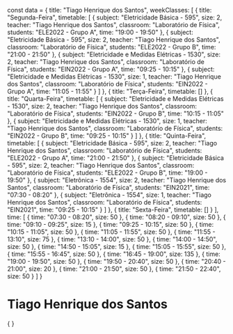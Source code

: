 const data = {
  title: "Tiago Henrique dos Santos",
  weekClasses: [
    {
      title: "Segunda-Feira",
      timetable: [
        {
          subject: "Eletricidade Básica - 595",
          size: 2,
          teacher: "Tiago Henrique dos Santos",
          classroom: "Laboratório de Física",
          students: "ELE2022 - Grupo A",
          time: "19:00 - 19:50"
        },
        {
          subject: "Eletricidade Básica - 595",
          size: 2,
          teacher: "Tiago Henrique dos Santos",
          classroom: "Laboratório de Física",
          students: "ELE2022 - Grupo B",
          time: "21:00 - 21:50"
        },
        {
          subject: "Eletricidade e Medidas Elétricas - 1530",
          size: 2,
          teacher: "Tiago Henrique dos Santos",
          classroom: "Laboratório de Física",
          students: "EIN2022 - Grupo A",
          time: "09:25 - 10:15"
        },
        {
          subject: "Eletricidade e Medidas Elétricas - 1530",
          size: 1,
          teacher: "Tiago Henrique dos Santos",
          classroom: "Laboratório de Física",
          students: "EIN2022 - Grupo A",
          time: "11:05 - 11:55"
        }
      ]
    },
    {
      title: "Terça-Feira",
      timetable: []
    },
    {
      title: "Quarta-Feira",
      timetable: [
        {
          subject: "Eletricidade e Medidas Elétricas - 1530",
          size: 2,
          teacher: "Tiago Henrique dos Santos",
          classroom: "Laboratório de Física",
          students: "EIN2022 - Grupo B",
          time: "10:15 - 11:05"
        },
        {
          subject: "Eletricidade e Medidas Elétricas - 1530",
          size: 1,
          teacher: "Tiago Henrique dos Santos",
          classroom: "Laboratório de Física",
          students: "EIN2022 - Grupo B",
          time: "09:25 - 10:15"
        }
      ]
    },
    {
      title: "Quinta-Feira",
      timetable: [
        {
          subject: "Eletricidade Básica - 595",
          size: 2,
          teacher: "Tiago Henrique dos Santos",
          classroom: "Laboratório de Física",
          students: "ELE2022 - Grupo A",
          time: "21:00 - 21:50"
        },
        {
          subject: "Eletricidade Básica - 595",
          size: 2,
          teacher: "Tiago Henrique dos Santos",
          classroom: "Laboratório de Física",
          students: "ELE2022 - Grupo B",
          time: "19:00 - 19:50"
        },
        {
          subject: "Eletrônica - 1554",
          size: 2,
          teacher: "Tiago Henrique dos Santos",
          classroom: "Laboratório de Física",
          students: "EIN2021",
          time: "07:30 - 08:20"
        },
        {
          subject: "Eletrônica - 1554",
          size: 1,
          teacher: "Tiago Henrique dos Santos",
          classroom: "Laboratório de Física",
          students: "EIN2021",
          time: "09:25 - 10:15"
        }
      ]
    },
    {
      title: "Sexta-Feira",
      timetable: []
    }
  ],
  time: [
    {
      time: "07:30 - 08:20",
      size: 50
    },
    {
      time: "08:20 - 09:10",
      size: 50
    },
    {
      time: "09:10 - 09:25",
      size: 15
    },
    {
      time: "09:25 - 10:15",
      size: 50
    },
    {
      time: "10:15 - 11:05",
      size: 50
    },
    {
      time: "11:05 - 11:55",
      size: 50
    },
    {
      time: "11:55 - 13:10",
      size: 75
    },
    {
      time: "13:10 - 14:00",
      size: 50
    },
    {
      time: "14:00 - 14:50",
      size: 50
    },
    {
      time: "14:50 - 15:05",
      size: 15
    },
    {
      time: "15:05 - 15:55",
      size: 50
    },
    {
      time: "15:55 - 16:45",
      size: 50
    },
    {
      time: "16:45 - 19:00",
      size: 135
    },
    {
      time: "19:00 - 19:50",
      size: 50
    },
    {
      time: "19:50 - 20:40",
      size: 50
    },
    {
      time: "20:40 - 21:00",
      size: 20
    },
    {
      time: "21:00 - 21:50",
      size: 50
    },
    {
      time: "21:50 - 22:40",
      size: 50
    }
  ]
}

# Tiago Henrique dos Santos

<div>
    {
        <Grid
            title={data.title} 
            weekClasses={data.weekClasses} 
            time={data.time}
        />
    }
</div>
